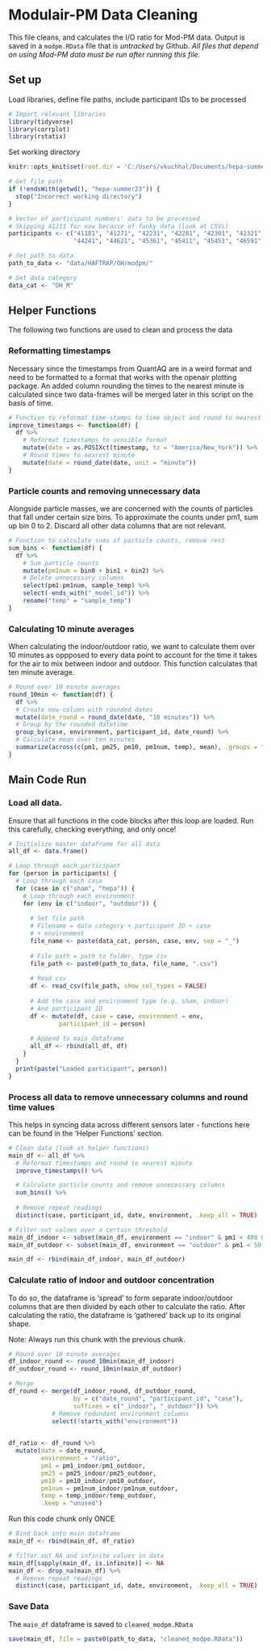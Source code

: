 # Modulair-PM Data Cleaning
This file cleans, and calculates the I/O ratio for Mod-PM data. Output is saved in a `modpm.RData` file that is *untracked* by Github. *All files that depend on using Mod-PM data must be run after running this file.*


## Set up
Load libraries, define file paths, include participant IDs to be processed
```r
# Import relevant libraries
library(tidyverse)
library(corrplot)
library(rstatix)
```
Set working directory
```r
knitr::opts_knit$set(root.dir = 'C:/Users/vkuchhal/Documents/hepa-summer23')
```

```r
# Get file path
if (!endsWith(getwd(), "hepa-summer23")) {
  stop("Incorrect working directory")
}
```

```r
# Vector of participant numbers' data to be processed
# Skipping 41211 for now because of funky data (look at CSVs)
participants <- c("41181", "41271", "42231", "42281", "42301", "42321",
                  "44241", "44621", "45361", "45411", "45451", "46591")
```

```r
# Set path to data
path_to_data <- "data/HAFTRAP/OH/modpm/"

# Set data category
data_cat <- "OH_M"
```

## Helper Functions
The following two functions are used to clean and process the data

### Reformatting timestamps
Necessary since the timestamps from QuantAQ are in a weird format and need to be formatted to a format that works with the openair plotting package. An added column rounding the times to the nearest minute is calculated since two data-frames will be merged later in this script on the basis of time.

```r
# Function to reformat time-stamps to time object and round to nearest minute
improve_timestamps <- function(df) {
  df %>%
    # Reformat timestamps to sensible format
    mutate(date = as.POSIXct(timestamp, tz = "America/New_York")) %>%
    # Round times to nearest minute
    mutate(date = round_date(date, unit = "minute"))
}
```

### Particle counts and removing unnecessary data
Alongside particle masses, we are concerned with the counts of particles that fall under certain size bins. To approximate the counts under pm1, sum up bin 0 to 2. Discard all other data columns that are not relevant.
```r
# Function to calculate sums of particle counts, remove rest
sum_bins <- function(df) {
  df %>%
    # Sum particle counts
    mutate(pm1num = bin0 + bin1 + bin2) %>%
    # Delete unnecessary columns
    select(pm1:pm1num, sample_temp) %>%
    select(-ends_with("_model_id")) %>%
    rename("temp" = "sample_temp")
}

```

### Calculating 10 minute averages
When calculating the indoor/outdoor ratio, we want to calculate them over 10 minutes as oppposed to every data point to account for the time it takes for the air to mix between indoor and outdoor. This function calculates that ten minute average.
```r
# Round over 10 minute averages
round_10min <- function(df) {
  df %>%
  # Create new column with rounded dates
  mutate(date_round = round_date(date, "10 minutes")) %>%
  # Group by the rounded datetime
  group_by(case, environment, participant_id, date_round) %>%
  # Calculate mean over ten minutes
  summarize(across(c(pm1, pm25, pm10, pm1num, temp), mean), .groups = "drop")
}

```


## Main Code Run
### Load all data. 
Ensure that all functions in the code blocks after this loop are loaded. Run this carefully, checking everything, and only once!
```r
# Initialize master dataframe for all data
all_df <- data.frame()

# Loop through each participant
for (person in participants) {
  # Loop through each case
  for (case in c("sham", "hepa")) {
    # Loop through each environment
    for (env in c("indoor", "outdoor")) {
      
      # Set file path
      # Filename = data category + participant ID + case 
      # + environment
      file_name <- paste(data_cat, person, case, env, sep = "_")
      
      # File path = path to folder, type csv
      file_path <- paste0(path_to_data, file_name, ".csv")
      
      # Read csv
      df <- read_csv(file_path, show_col_types = FALSE)
      
      # Add the case and environment type (e.g. sham, indoor)
      # And participant ID
      df <- mutate(df, case = case, environment = env,
              participant_id = person)
      
      # Append to main dataframe
      all_df <- rbind(all_df, df)
    }
  }
  print(paste("Loaded participant", person))
}

```

### Process all data to remove unnecessary columns and round time values 
This helps in syncing data across different sensors later - functions here can be found in the 'Helper Functions' section.
```r
# Clean data (look at helper functions)
main_df <- all_df %>%
  # Reformat timestamps and round to nearest minute
  improve_timestamps() %>%

  # Calculate particle counts and remove unnecessary columns
  sum_bins() %>%
  
  # Remove repeat readings
  distinct(case, participant_id, date, environment, .keep_all = TRUE)
```

```r
# Filter out values over a certain threshold
main_df_indoor <- subset(main_df, environment == "indoor" & pm1 < 400 & pm25 < 500 & pm10 < 2000)
main_df_outdoor <- subset(main_df, environment == "outdoor" & pm1 < 50 & pm25 < 100 & pm10 < 1000)

main_df <- rbind(main_df_indoor, main_df_outdoor)
```

### Calculate ratio of indoor and outdoor concentration
To do so, the dataframe is 'spread' to form separate indoor/outdoor columns that are then divided by each other to calculate the ratio. After calculating the ratio, the dataframe is 'gathered' back up to its original shape.

Note: Always run this chunk with the previous chunk.
```r
# Round over 10 minute averages
df_indoor_round <- round_10min(main_df_indoor)
df_outdoor_round <- round_10min(main_df_outdoor)

# Merge
df_round <- merge(df_indoor_round, df_outdoor_round, 
                  by = c("date_round", "participant_id", "case"), 
                  suffixes = c("_indoor", "_outdoor")) %>%
            # Remove redundant environment columns
            select(!starts_with("environment"))
          

df_ratio <- df_round %>% 
  mutate(date = date_round,
         environment = "ratio",
         pm1 = pm1_indoor/pm1_outdoor, 
         pm25 = pm25_indoor/pm25_outdoor, 
         pm10 = pm10_indoor/pm10_outdoor, 
         pm1num = pm1num_indoor/pm1num_outdoor, 
         temp = temp_indoor/temp_outdoor,
         .keep = "unused")
```

Run this code chunk only ONCE
```r
# Bind back into main dataframe
main_df <- rbind(main_df, df_ratio)

# filter out NA and infinite values in data
main_df[sapply(main_df, is.infinite)] <- NA
main_df <- drop_na(main_df) %>%
  # Remove repeat readings
  distinct(case, participant_id, date, environment, .keep_all = TRUE)
```


### Save Data
The `main_df` dataframe is saved to `cleaned_modpm.RData`
```r
save(main_df, file = paste0(path_to_data, "cleaned_modpm.RData"))
```
